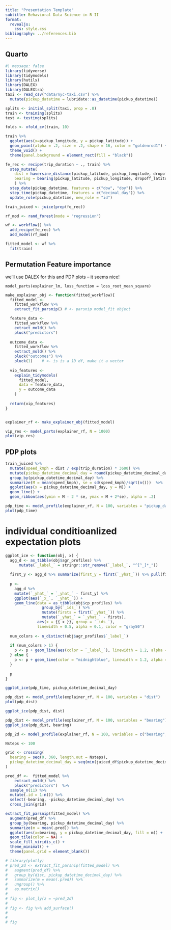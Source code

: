```yaml
---
title: "Presentation Template"
subtitle: Behavioral Data Science in R II
format: 
  revealjs:
    css: style.css
bibliography: ../references.bib
---
```


## Quarto


```r
#| message: false
library(tidyverse)
library(tidymodels)
library(hutils)
library(DALEX)
library(DALEXtra)
taxi <- read_csv("data/nyc-taxi.csv") %>% 
  mutate(pickup_datetime = lubridate::as_datetime(pickup_datetime))
```

```r
splits <- initial_split(taxi, prop = .8)
train <- training(splits)
test <- testing(splits)

folds <- vfold_cv(train, 10)
```

```r
train %>% 
  ggplot(aes(x=pickup_longitude, y = pickup_latitude)) +
  geom_point(alpha = .2, size = .2, shape = 16, color = "goldenrod1") +
  theme_void() +
  theme(panel.background = element_rect(fill = "black"))
```


```r
fe_rec <- recipe(trip_duration ~ ., train) %>%
  step_mutate(
    dist = haversine_distance(pickup_latitude, pickup_longitude, dropoff_latitude, dropoff_longitude),
    bearing = bearing(pickup_latitude, pickup_longitude, dropoff_latitude, dropoff_longitude)
    ) %>%
  step_date(pickup_datetime, features = c("dow", "doy")) %>%
  step_time(pickup_datetime, features = c("decimal_day")) %>% 
  update_role(pickup_datetime, new_role = "id")

train_juiced <- juice(prep(fe_rec))
```

```r
rf_mod <- rand_forest(mode = "regression")

wf <- workflow() %>% 
  add_recipe(fe_rec) %>% 
  add_model(rf_mod)

fitted_model <- wf %>% 
  fit(train)

```


## Permutation Feature importance

we'll use DALEX for this and PDP plots -- it seems nice!

`model_parts(explainer_lm, loss_function = loss_root_mean_square)`

```r

make_explainer_obj <- function(fitted_workflow){
  fitted_model <-
    fitted_workflow %>% 
    extract_fit_parsnip() # <- parsnip model_fit object

  feature_data <- 
    fitted_workflow %>% 
    extract_mold() %>% 
    pluck("predictors") 
  
  outcome_data <- 
    fitted_workflow %>% 
    extract_mold() %>% 
    pluck("outcomes") %>% 
    pluck(1)    # <- is is a 1D df, make it a vector
  
  vip_features <- 
    explain_tidymodels(
      fitted_model, 
      data = feature_data, 
      y = outcome_data
    )
  
  return(vip_features)
}


explainer_rf <- make_explainer_obj(fitted_model)
```

```r
vip_res <- model_parts(explainer_rf, N = 1000)
plot(vip_res)
```


## PDP plots

```r
train_juiced %>% 
  mutate(speed_kmph = dist / exp(trip_duration) * 3600) %>% 
  mutate(pickup_datetime_decimal_day = round(pickup_datetime_decimal_day, 1)) %>% 
  group_by(pickup_datetime_decimal_day) %>% 
  summarize(M = mean(speed_kmph), se = sd(speed_kmph)/sqrt(n()))  %>% 
  ggplot(aes(x = pickup_datetime_decimal_day, y = M)) +
  geom_line() +
  geom_ribbon(aes(ymin = M - 2 * se, ymax = M + 2*se), alpha = .2)
```


```r



pdp_time <- model_profile(explainer_rf, N = 100, variables = "pickup_datetime_decimal_day")
plot(pdp_time)

```

# individual conditioanlized expectation plots
```r

ggplot_ice <- function(obj, x) {
  agg_d <- as_tibble(obj$agr_profiles) %>%
      mutate(`_label_` = stringr::str_remove(`_label_`, "^[^_]*_")) 
  
  first_y <- agg_d %>% summarize(first_y = first(`_yhat_`)) %>% pull(first_y)
  
  p <- 
    agg_d %>% 
    mutate(`_yhat_` = `_yhat_` - first_y) %>% 
    ggplot(aes(`_x_`, `_yhat_`)) +
    geom_line(data = as_tibble(obj$cp_profiles) %>% 
                group_by(`_ids_`) %>% 
                mutate(firsts = first(`_yhat_`)) %>% 
                mutate(`_yhat_` = `_yhat_` - firsts),
              aes(x = {{ x }}, group = `_ids_`),
              linewidth = 0.5, alpha = 0.1, color = "gray50")
  
  num_colors <- n_distinct(obj$agr_profiles$`_label_`)
  
  if (num_colors > 1) {
    p <- p + geom_line(aes(color = `_label_`), linewidth = 1.2, alpha = 0.8)
  } else {
    p <- p + geom_line(color = "midnightblue", linewidth = 1.2, alpha = 0.8)
  }
  
  p
}

ggplot_ice(pdp_time, pickup_datetime_decimal_day)
```

```r
pdp_dist <- model_profile(explainer_rf, N = 100, variables = "dist")
plot(pdp_dist)
```

```r
ggplot_ice(pdp_dist, dist)
```

```r
pdp_dist <- model_profile(explainer_rf, N = 100, variables = "bearing")
ggplot_ice(pdp_dist, bearing)
```

```r
pdp_2d <- model_profile(explainer_rf, N = 100, variables = c("bearing", "pickup_datetime_decimal_day"), type = "conditional")
```

```r
Nsteps <- 100

grid <- crossing(
  bearing = seq(0, 360, length.out = Nsteps),
  pickup_datetime_decimal_day = seq(min(juiced_df$pickup_datetime_decimal_day), max(juiced_df$pickup_datetime_decimal_day), length.out = Nsteps),
)

pred_df <-  fitted_model %>% 
    extract_mold() %>% 
    pluck("predictors")  %>% 
  sample_n(11) %>% 
  mutate(.id = 1:n()) %>% 
  select(-bearing, -pickup_datetime_decimal_day) %>% 
  cross_join(grid)

extract_fit_parsnip(fitted_model) %>% 
  augment(pred_df) %>% 
  group_by(bearing, pickup_datetime_decimal_day) %>% 
  summarize(m = mean(.pred)) %>% 
  ggplot(aes(x=bearing, y = pickup_datetime_decimal_day, fill = m)) +
  geom_tile(color = NA) +
  scale_fill_viridis_c() +
  theme_minimal() +
  theme(panel.grid = element_blank())

```

```r
# library(plotly)
# pred_2d <- extract_fit_parsnip(fitted_model) %>%
#   augment(pred_df) %>%
#   group_by(dist, pickup_datetime_decimal_day) %>%
#   summarize(m = mean(.pred)) %>%
#   ungroup() %>%
#   as.matrix()
# 
# fig <- plot_ly(z = ~pred_2d)
# 
# fig <- fig %>% add_surface()
# 
# 
# fig

```

